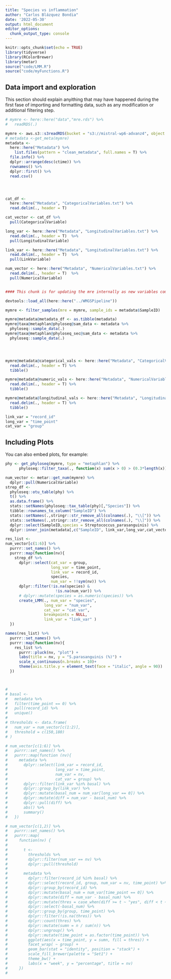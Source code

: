 ```yaml
---
title: "Species vs inflammation"
author: "Carlos Blázquez Bondia"
date: '2022-05-30'
output: html_document
editor_options:
  chunk_output_type: console
---
```


```r
knitr::opts_chunk$set(echo = TRUE)
library(tidyverse)
library(RColorBrewer)
library(metar)
source("code/LMM.R")
source("code/myFunctions.R")

```

## Data import and exploration

This section should explain anyithing that may have happened during the first fase of importing and formatting data, such as any modification or additional filtering step.

```r

# mymre <- here::here("data","mre.rds") %>%
#   readRDS(.)

mymre <- aws.s3::s3readRDS(bucket = "s3://mistral-wp6-advanz4", object = "metagenome/WMGS/MREObject.rds")
# metadata <-get_meta(mymre)
metadata <-
  here::here("Metadata") %>% 
    list.files(pattern = "clean_metadata", full.names = T) %>%
  file.info() %>% 
  dplyr::arrange(desc(ctime)) %>% 
  rownames() %>% 
  dplyr::first() %>% 
  read.csv()




cat_df <- 
  here::here("Metadata", "CategoricalVariables.txt") %>% 
  read.delim(., header = T)

cat_vector <- cat_df %>% 
  pull(CategoricalVariable)

long_var <- here::here("Metadata", "LongitudinalVariables.txt") %>%
  read.delim(., header = T)  %>% 
  pull(LongitudinalVariable)

link_var <- here::here("Metadata", "LongitudinalVariables.txt") %>%
  read.delim(., header = T)  %>% 
  pull(LinkVariable)

num_vector <- here::here("Metadata", "NumericalVariables.txt") %>%
  read.delim(., header = T)  %>% 
  pull(NumericalVariable)



```



```r

#### This chunk is for updating the mre internally as new variables come out. Once the final mre is done this chunk will be removed.

devtools::load_all(here::here("../WMGSPipeline"))

mymre <- filter_samples(mre = mymre, sample_ids = metadata$SampleID)

mymre@metadata@metadata_df <- as.tibble(metadata) 
mymre@taxa@metaphlan@phyloseq@sam_data <- metadata %>%
  phyloseq::sample_data(.)
mymre@taxa@metaphlan@phyloseq_sec@sam_data <- metadata %>%
  phyloseq::sample_data(.)




mymre@metadata@categorical_vals <- here::here("Metadata", "CategoricalVariables.txt") %>% 
  read.delim(., header = T) %>% 
  tibble()

mymre@metadata@numeric_vals <- here::here("Metadata", "NumericalVariables.txt") %>% 
  read.delim(., header = T) %>% 
  tibble()

mymre@metadata@longitudinal_vals <- here::here("Metadata", "LongitudinalVariables.txt") %>% 
  read.delim(., header = T) %>% 
  tibble()

link_var = "record_id"
long_var = "time_point"
cat_var = "group"


```
## Including Plots

You can also embed plots, for example:

```r



phy <- get_phyloseq(mymre, type = "metaphlan") %>% 
      phyloseq::filter_taxa(., function(x) sum(x > 0) > (0.3*length(x)), TRUE)

num_vector <- metar::get_num(mymre) %>% 
  dplyr::pull(NumericalVariable)
strep_df <- 
  phyloseq::otu_table(phy) %>% 
  t() %>% 
  as.data.frame() %>% 
  stats::setNames(phyloseq::tax_table(phy)[,"Species"]) %>% 
  tibble::rownames_to_column("SampleID") %>% 
  stats::setNames(.,stringr::str_remove_all(colnames(.), "\\[")) %>% 
  stats::setNames(.,stringr::str_remove_all(colnames(.), "\\]")) %>% 
  dplyr::select(SampleID,species = Streptococcus_parasanguinis) %>% 
  dplyr::inner_join(metadata[,c("SampleID", link_var,long_var,cat_vector, num_vector)])

res_list <- 
num_vector[c(1:6)] %>%
  purrr::set_names() %>%
  purrr::map(function(nv){
    strep_df %>%
      dplyr::select(cat_var = group,
                    long_var = time_point,
                    link_var = record_id,
                    species,
                    num_var = !!sym(nv)) %>%
      dplyr::filter(!is.na(species) &
                      !is.na(num_var)) %>%
      # dplyr::mutate(species = as.numeric(species)) %>%
      create_LMM(., num_var = "species",
                 long_var = "num_var",
                 cat_var = "cat_var",
                 breakpoints = NULL,
                 link_var = "link_var" )
  })

names(res_list) %>% 
  purrr::set_names() %>% 
  purrr::map(function(nv){
    res_list %>% 
      purrr::pluck(nv, "plot") +
      labs(title = nv, y = "S.parasanguinis (%)") +
      scale_x_continuous(n.breaks = 10)+
      theme(axis.title.y = element_text(face = "italic", angle = 90))
  })




```

```r

# 
# basal <-
#   metadata %>%
#   filter(time_point == 0) %>%
#   pull(record_id) %>%
#   unique()
# 
# thresholds <- data.frame(
#   num_var = num_vector[c(1:2)],
#   threshold = c(150,180)
# )

# num_vector[c(1:6)] %>% 
#   purrr::set_names() %>% 
#   purrr::map(function (nv){
#     metadata %>% 
#       dplyr::select(link_var = record_id,
#                     long_var = time_point, 
#                     num_var = nv,
#                     cat_var = group) %>% 
#       dplyr::filter(link_var %in% basal) %>% 
#       dplyr::group_by(link_var) %>% 
#       dplyr::mutate(basal_num = num_var[long_var == 0]) %>%
#       dplyr::mutate(diff = num_var - basal_num) %>% 
#       dplyr::pull(diff) %>% 
#       abs() %>% 
#       summary()
#   })

# num_vector[c(1,2)] %>%
#   purrr::set_names() %>%
#   purrr::map(
#     function(nv) {
#       
#       t <- 
#         thresholds %>% 
#         dplyr::filter(num_var == nv) %>% 
#         dplyr::pull(threshold)
#       
#       metadata %>%
#         dplyr::filter(record_id %in% basal) %>%
#         dplyr::select(record_id, group, num_var = nv, time_point) %>%
#         dplyr::group_by(record_id) %>%
#         dplyr::mutate(basal_num = num_var[time_point == 0]) %>%
#         dplyr::mutate(diff = num_var - basal_num) %>%
#         dplyr::mutate(thres = case_when(diff >= t ~ "yes", diff < t ~ "no")) %>%
#         dplyr::select(-basal_num) %>%
#         dplyr::group_by(group, time_point) %>%
#         dplyr::filter(!is.na(thres)) %>%
#         dplyr::count(thres) %>%
#         dplyr::mutate(sumn = n / sum(n)) %>%
#         dplyr::ungroup() %>%
#         dplyr::mutate(time_point = as.factor(time_point)) %>%
#         ggplot(aes(x = time_point, y = sumn, fill = thres)) +
#         facet_wrap( ~ group) +
#         geom_bar(stat = "identity", position = "stack") +
#         scale_fill_brewer(palette = "Set1") +
#         theme_bw() +
#         labs(x = "week", y = "percentage", title = nv)
#     })
# 

```


